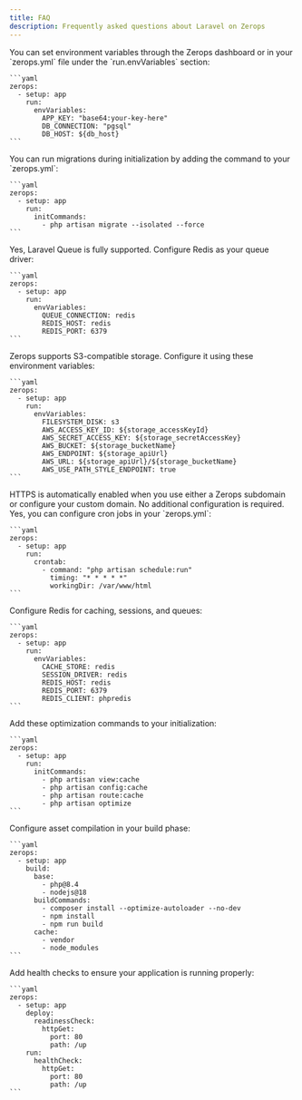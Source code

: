 ```yaml
---
title: FAQ
description: Frequently asked questions about Laravel on Zerops
---
```



<FAQ>
  <FAQItem question="How do I configure environment variables?">
    You can set environment variables through the Zerops dashboard or in your `zerops.yml` file under the `run.envVariables` section:

    ```yaml
    zerops:
      - setup: app
        run:
          envVariables:
            APP_KEY: "base64:your-key-here"
            DB_CONNECTION: "pgsql"
            DB_HOST: ${db_host}
    ```
  </FAQItem>

  <FAQItem question="How do I run database migrations?">
    You can run migrations during initialization by adding the command to your `zerops.yml`:

    ```yaml
    zerops:
      - setup: app
        run:
          initCommands:
            - php artisan migrate --isolated --force
    ```
  </FAQItem>

  <FAQItem question="Can I use Laravel queue with Zerops?">
    Yes, Laravel Queue is fully supported. Configure Redis as your queue driver:

    ```yaml
    zerops:
      - setup: app
        run:
          envVariables:
            QUEUE_CONNECTION: redis
            REDIS_HOST: redis
            REDIS_PORT: 6379
    ```
  </FAQItem>

  <FAQItem question="How do I handle file storage?">
    Zerops supports S3-compatible storage. Configure it using these environment variables:

    ```yaml
    zerops:
      - setup: app
        run:
          envVariables:
            FILESYSTEM_DISK: s3
            AWS_ACCESS_KEY_ID: ${storage_accessKeyId}
            AWS_SECRET_ACCESS_KEY: ${storage_secretAccessKey}
            AWS_BUCKET: ${storage_bucketName}
            AWS_ENDPOINT: ${storage_apiUrl}
            AWS_URL: ${storage_apiUrl}/${storage_bucketName}
            AWS_USE_PATH_STYLE_ENDPOINT: true
    ```
  </FAQItem>

  <FAQItem question="How do I enable HTTPS?">
    HTTPS is automatically enabled when you use either a Zerops subdomain or configure your custom domain. No additional configuration is required.
  </FAQItem>

  <FAQItem question="Can I run scheduled tasks?">
    Yes, you can configure cron jobs in your `zerops.yml`:

    ```yaml
    zerops:
      - setup: app
        run:
          crontab:
            - command: "php artisan schedule:run"
              timing: "* * * * *"
              workingDir: /var/www/html
    ```
  </FAQItem>

  <FAQItem question="How do I configure Redis for caching?">
    Configure Redis for caching, sessions, and queues:

    ```yaml
    zerops:
      - setup: app
        run:
          envVariables:
            CACHE_STORE: redis
            SESSION_DRIVER: redis
            REDIS_HOST: redis
            REDIS_PORT: 6379
            REDIS_CLIENT: phpredis
    ```
  </FAQItem>

  <FAQItem question="How do I optimize my Laravel application?">
    Add these optimization commands to your initialization:

    ```yaml
    zerops:
      - setup: app
        run:
          initCommands:
            - php artisan view:cache
            - php artisan config:cache
            - php artisan route:cache
            - php artisan optimize
    ```
  </FAQItem>

  <FAQItem question="How do I handle asset compilation?">
    Configure asset compilation in your build phase:

    ```yaml
    zerops:
      - setup: app
        build:
          base:
            - php@8.4
            - nodejs@18
          buildCommands:
            - composer install --optimize-autoloader --no-dev
            - npm install
            - npm run build
          cache:
            - vendor
            - node_modules
    ```
  </FAQItem>

  <FAQItem question="How do I implement health checks?">
    Add health checks to ensure your application is running properly:

    ```yaml
    zerops:
      - setup: app
        deploy:
          readinessCheck:
            httpGet:
              port: 80
              path: /up
        run:
          healthCheck:
            httpGet:
              port: 80
              path: /up
    ```
  </FAQItem>
</FAQ>